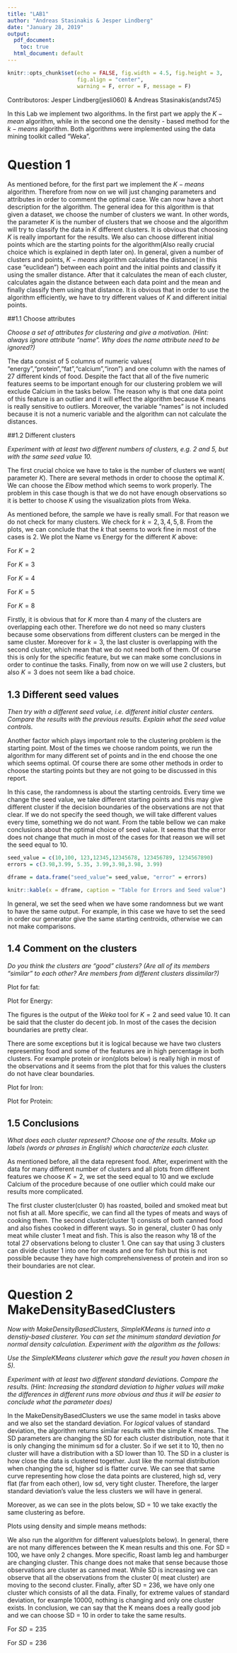 ```yaml
---
title: "LAB1"
author: "Andreas Stasinakis & Jesper Lindberg"
date: "January 28, 2019"
output:
  pdf_document:
    toc: true
  html_document: default
---
```


```r
knitr::opts_chunk$set(echo = FALSE, fig.width = 4.5, fig.height = 3, 
                      fig.align = "center",
                      warning = F, error = F, message = F)
```


Contributoros: Jesper Lindberg(jesli060) & Andreas Stasinakis(andst745)


\newpage
In this Lab we implement two algorithms. In the first part we apply the $K - mean$ algorithm, while in the second one the density - based method for the $k -means$ algorithm. Both algorithms were implemented using the data mining toolkit called "Weka".

# Question 1

As mentioned before, for the first part we implement the $K -means$ algorithm. Therefore from now on we will just changing parameters and attributes in order to comment the optimal case. We can now have a short description for the algorithm. The general idea for this algorithm is that given a dataset, we choose the number of clusters we want. In other words, the parameter $K$ is the number of clusters that we choose and the algorithm will try to classify the data in $K$ different clusters. It is obvious that choosing $K$ is really important for the results. We also can choose different initial points which are the starting points for the algorithm(Also really crucial choice which is explained in depth later on). In general, given a number of clusters and points, $K - means$ algorithm calculates the distance( in this case "euclidean") between each point and the initial points and classify it using the smaller distance. After that it calculates the mean of each cluster, calculates again the distance between each data point and the mean and finally classify them using that distance. It is obvious that in order to use the algorithm  efficiently, we have to try different values of $K$ and different initial points.   

##1.1 Choose attributes

*Choose a set of attributes for clustering and give a motivation. (Hint: always ignore attribute "name". Why does the name attribute need to be ignored?) *

The data consist  of 5 columns of numeric values( "energy","protein","fat","calcium","iron") and one column with the names of 27 different kinds of food. Despite the fact that all of the five numeric features seems to be important enough for our clustering problem  we will exclude Calcium in the tasks below. The reason why is that one data point of this feature is an outlier and it will effect the algorithm because K means is really sensitive to outliers. 
Moreover, the variable "names" is not included because it is not a numeric variable and the algorithm can not calculate the distances.  

##1.2 Different clusters

*Experiment with at least two different numbers of clusters, e.g. 2 and 5, but with the same seed value 10.*

The first crucial choice we have to take is the number of clusters we want( parameter $K$). There are several methods in order to choose the optimal $K$. We can choose the $Elbow$ method which seems to work properly. The problem in this case though is that we do not have enough observations so it is better to choose $K$ using the visualization plots from Weka. 

As mentioned before, the sample we have is really small. For that reason we do not check for many clusters. We check for $k = 2,3,4,5,8$. From the plots, we can conclude that the $k$ that seems to work fine in most of the cases is 2. We plot the Name vs Energy for the different $K$ above:

For $K=2$

\begin{center}
    \includegraphics[width=300px]{png/cluster2.png}
\end{center}


For $K=3$

\begin{center}
    \includegraphics[width=250px]{png/cluster3.png}
\end{center}

For $K=4$

\begin{center}
    \includegraphics[width=250px]{png/cluster5.png}
\end{center}

For $K=5$

\begin{center}
    \includegraphics[width=250px]{png/cluster4.png}
\end{center}

For $K=8$

\begin{center}
    \includegraphics[width=250px]{png/cluster8.png}
\end{center}

Firstly, it is obvious that for $K$ more than 4 many of the clusters are overlapping each other. Therefore we do not need so many clusters because some observations from different clusters can be merged in the same cluster. Moreover  for $k=3$, the last cluster is overlapping with the second cluster, which mean that we do not need both of them. Of course this is only for the specific feature, but we can make some conclusions in order to continue the tasks. Finally, from now on we will use 2 clusters, but also $K=3$ does not seem like a bad choice. 

## 1.3 Different seed values

*Then try with a different seed value, i.e. different initial cluster centers. Compare the results with the previous results. Explain what the seed value controls.*

Another factor which plays important role to the clustering problem is the starting point. Most of the times we choose random points, we run the algorithm for many different set of points and in the end choose the one which seems optimal. Of course there are some other methods in order to choose the starting points but they are not going to be discussed in this report. 

In this case, the randomness is about the starting centroids. Every time we change the seed value, we take different starting points and this may give different cluster if the decision boundaries of the observations are not that clear. If we do not specify the seed though, we will take different values every time, something we do not want. From the table bellow we can make conclusions about the optimal choice of seed value. It seems that the error does not change that much in most of the cases for that reason we will set the seed equal to 10.  

```r
seed_value = c(10,100, 123,12345,12345678, 123456789, 1234567890)
errors = c(3.98,3.99, 5.35, 3.99,3.98,3.98, 3.99)

dframe = data.frame("seed_value"= seed_value, "error" = errors)

knitr::kable(x = dframe, caption = "Table for Errors and Seed value")

```

In general, we set the seed when we have some randomness but we want to have the same output. For example, in this case we have to set the seed in order our generator give the same starting centroids, otherwise we can not make comparisons. 

\newpage
## 1.4 Comment on the clusters

*Do you think the clusters are "good" clusters? (Are all of its members "similar" to each other? Are members from different clusters dissimilar?)*

Plot for fat:

\begin{center}
    \includegraphics[width=250px]{png/fat_1.4.png}
\end{center}

Plot for Energy:

\begin{center}
    \includegraphics[width=250px]{png/Energy_1.4.png}
\end{center}


The figures is the output of the $Weka$ tool for $K=2$ and seed value 10. It can be said that the cluster do decent job. In most of the cases the decision boundaries are pretty clear. 

There are some exceptions but it is logical because we have two clusters representing food and some of the features are in high percentage in both clusters. For example protein or iron(plots below) is really high in most of the observations and it seems from the plot that for this values the clusters do not have clear boundaries. 

Plot for Iron:

\begin{center}
    \includegraphics[width=250px]{png/iron_1.4.png}
\end{center}

Plot for Protein:

\begin{center}
    \includegraphics[width=250px]{png/protein_1.4.png}
\end{center}


## 1.5 Conclusions

*What does each cluster represent? Choose one of the results. Make up labels (words or phrases in English) which characterize each cluster.*

As mentioned before, all the data represent food. After, experiment with the data for many different number of clusters and all plots from different features we choose $K=2$, we set the seed equal to 10 and we exclude Calcium of the procedure because of one outlier which could make our results more complicated. 

The first cluster cluster(cluster 0) has roasted, boiled and smoked meat but not fish at all. More specific, we can find all the types of meats and ways of cooking them. The second cluster(cluster 1) consists of both canned food and also fishes cooked in different ways. So in general, cluster 0 has only meat while cluster 1 meat and fish. This is also the reason why 18 of the total 27 observations belong to cluster 1. One can say that using 3 clusters can divide cluster 1 into one for meats and one for fish but this is not possible because they have high comprehensiveness of protein and iron so their boundaries are not clear.

\newpage
# Question 2  MakeDensityBasedClusters

*Now with MakeDensityBasedClusters, SimpleKMeans is turned into a denstiy-based clusterer. You can set the minimum standard deviation for normal density calculation. Experiment with the algorithm as the follows:*

*Use the SimpleKMeans clusterer which gave the result you haven chosen in 5). *

*Experiment with at least two different standard deviations. Compare the results. (Hint: Increasing the standard deviation to higher values will make the differences in different runs more obvious and thus it will be easier to conclude what the parameter does)*

In the MakeDensityBasedClusters we use the same model in tasks above and we also set the standard deviation. For *logical* values of standard deviation, the algorithm returns similar results with the simple K means. The SD parameters are changing the SD for each cluster distribution, note that it is only changing the minimum sd for a cluster. So if we set it to 10, then no cluster will have a distribution with a SD lower than 10. The SD in a cluster is how close the data is clustered together. Just like the normal distribution when changing the sd, higher sd is flatter curve. We can see that same curve representing how close the data points are clustered, high sd, very flat (far from each other), low sd, very tight cluster. Therefore, the larger standard deviation's value the less clusters we will have in general. 

Moreover, as we can see in the plots below, SD = 10 we take exactly the same clustering as before. 

Plots using density and simple means methods:

\begin{center}
    \includegraphics[width=150px]{png/density10.png}
    \includegraphics[width=150px]{png/simplemeans.png}
\end{center}


We also run the algorithm for different values(plots below). In general, there are not many differences between the K mean results and this one. For SD = 100, we have only 2 changes. More specific, Roast lamb leg and hamburger are changing cluster. This change does not make that sense because those observations are cluster as canned meat. While SD is increasing we can observe that all the observations from the cluster 0( meat cluster) are moving to the second cluster. Finally, after SD = 236, we have only one cluster which consists of all the data. Finally, for extreme values of standard deviation, for example 10000, nothing is changing and  only one cluster exists. In conclusion, we can say that the K means does a really good job and we can choose SD = 10 in order to take the same results.

For $SD=235$

\begin{center}
    \includegraphics[width=300px]{png/density235.png}
\end{center}

For $SD= 236$

\begin{center}
    \includegraphics[width=300px]{png/density236.png}
\end{center}


